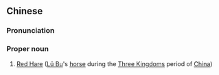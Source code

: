 {{also|赤兔马}}
==Chinese==
{{zh-forms|s=赤兔马|type=21}}

===Pronunciation===
{{zh-pron
|m=Chìtùmǎ
|cat=pn
}}

===Proper noun===
{{zh-proper noun}}

# [[w:Red Hare|Red Hare]] ([[w:Lü Bu|Lü Bu]]'s [[horse]] during the [[w:Three Kingdoms|Three Kingdoms]] period of [[China]])